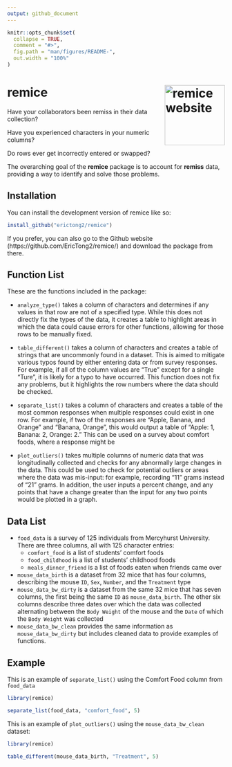 ```yaml
---
output: github_document
---
```


<!-- README.md is generated from README.Rmd. Please edit that file -->

```r
knitr::opts_chunk$set(
  collapse = TRUE,
  comment = "#>",
  fig.path = "man/figures/README-",
  out.width = "100%"
)
```

# remice <a href="https://erictong2.github.io/remice"><img src="man/figures/logo.svg" align="right" height="139" alt="remice website" /></a>

Have your collaborators been remiss in their data collection? 

Have you experienced characters in your numeric columns? 

Do rows ever get incorrectly entered or swapped? 

The overarching goal of the **remice** package is to account for **remiss** data, providing a way to identify and solve those problems. 

## Installation

You can install the development version of remice like so:

```r
install_github("erictong2/remice")
```

If you prefer, you can also go to the Github website (https://github.com/EricTong2/remice/) and download the package from there.

## Function List
These are the functions included in the package: 

* `analyze_type()` takes a column of characters and determines if any values in that row are not of a specified type. While this does not directly fix the types of the data, it creates a table to highlight areas in which the data could cause errors for other functions, allowing for those rows to be manually fixed. 

* `table_different()` takes a column of characters and creates a table of strings that are uncommonly found in a dataset. This is aimed to mitigate various typos found by either entering data or from survey responses. For example, if all of the column values are "True" except for a single "Ture", it is likely for a typo to have occurred. This function does not fix any problems, but it highlights the row numbers where the data should be checked. 

* `separate_list()` takes a column of characters and creates a table of the most common responses when multiple responses could exist in one row. For example, if two of the responses are "Apple, Banana, and Orange" and "Banana, Orange", this would output a table of "Apple: 1, Banana: 2, Orange: 2." This can be used on a survey about comfort foods, where a response might be 

* `plot_outliers()` takes multiple columns of numeric data that was longitudinally collected and checks for any abnormally large changes in the data. This could be used to check for potential outliers or areas where the data was mis-input: for example, recording "11" grams instead of "21" grams. In addition, the user inputs a percent change, and any points that have a change greater than the input for any two points would be plotted in a graph. 

## Data List

* `food_data` is a survey of 125 individuals from Mercyhurst University. There are three columns, all with 125 character entries: 
  * `comfort_food` is a list of students' comfort foods
  * `food_childhood` is a list of students' childhood foods
  * `meals_dinner_friend` is a list of foods eaten when friends came over
* `mouse_data_birth` is a dataset from 32 mice that has four columns, describing the mouse `ID`, `Sex`, `Number`, and the `Treatment` type
* `mouse_data_bw_dirty` is a dataset from the same 32 mice that has seven columns, the first being the same `ID` as `mouse_data_birth`. The other six columns describe three dates over which the data was collected alternating between the `Body Weight` of the mouse and the `Date` of which the `Body Weight` was collected
* `mouse_data_bw_clean` provides the same information as `mouse_data_bw_dirty` but includes cleaned data to provide examples of functions. 

## Example

This is an example of `separate_list()` using the Comfort Food column from `food_data`

```r
library(remice)

separate_list(food_data, "comfort_food", 5)
```

This is an example of `plot_outliers()` using the `mouse_data_bw_clean` dataset:

```r
library(remice)

table_different(mouse_data_birth, "Treatment", 5)
```

